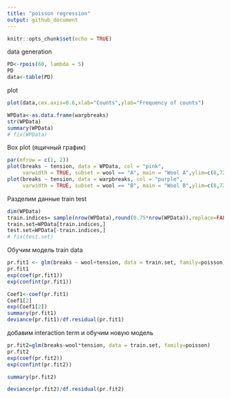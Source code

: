---
title: "poisson regression"
output: github_document
---

```{r setup, include=FALSE}
knitr::opts_chunk$set(echo = TRUE)
```
data generation
```{r}
PD<-rpois(60, lambda = 5)
PD
data<-table(PD)
```

plot
```{r}
plot(data,cex.axis=0.6,xlab="Counts",ylab="Frequency of counts")
```
```{r}
WPData<-as.data.frame(warpbreaks)
str(WPData)
summary(WPData)
# fix(WPData)
```
Box plot (ящичный график)
```{r}
par(mfrow = c(1, 2))
plot(breaks ~ tension, data = WPData, col = "pink",
     varwidth = TRUE, subset = wool == "A", main = "Wool A",ylim=c(8,72))
plot(breaks ~ tension, data = warpbreaks, col = "purple",
     varwidth = TRUE, subset = wool == "B", main = "Wool B",ylim=c(8,72))

```
Разделим данные train test
```{r}
dim(WPData)
train.indices= sample(nrow(WPData),round(0.75*nrow(WPData)),replace=FALSE)
train.set=WPData[train.indices,]
test.set=WPData[-train.indices,]
# fix(test.set)
```

Обучим модель train data
```{r}
pr.fit1 <- glm(breaks ~ wool+tension, data = train.set, family=poisson)
pr.fit1
exp(coef(pr.fit1))
exp(confint(pr.fit1))
```

```{r}
Coef1<-coef(pr.fit1)
Coef1[2]
exp(Coef1[2])
summary(pr.fit1)
deviance(pr.fit1)/df.residual(pr.fit1)
```

добавим interaction term и обучим новую модель
```{r}
pr.fit2=glm(breaks~wool*tension, data = train.set, family=poisson)
pr.fit2
exp(coef(pr.fit2))
exp(confint(pr.fit2))

summary(pr.fit2)

deviance(pr.fit2)/df.residual(pr.fit2)
```



